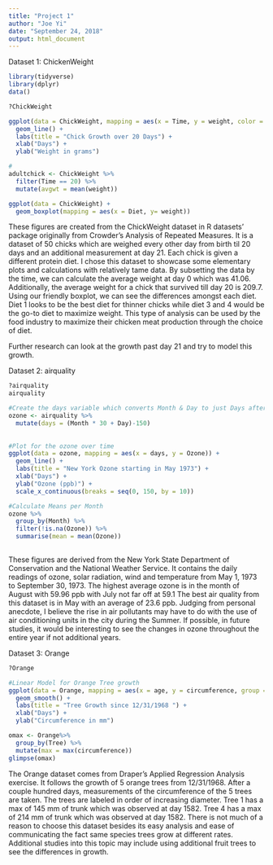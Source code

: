 ```yaml
---
title: "Project 1"
author: "Joe Yi"
date: "September 24, 2018"
output: html_document
---
```


Dataset 1: ChickenWeight

```r

library(tidyverse)
library(dplyr)
data()

?ChickWeight

ggplot(data = ChickWeight, mapping = aes(x = Time, y = weight, color = Diet, group = Chick)) +
  geom_line() +
  labs(title = "Chick Growth over 20 Days") +
  xlab("Days") +
  ylab("Weight in grams")

#
adultchick <- ChickWeight %>% 
  filter(Time == 20) %>% 
  mutate(avgwt = mean(weight))

ggplot(data = ChickWeight) + 
  geom_boxplot(mapping = aes(x = Diet, y= weight))


```

These figures are created from the ChickWeight dataset in R datasets' package originally from Crowder's Analysis of Repeated Measures. It is a dataset of 50 chicks which are weighed every other day from birth til 20 days and an additional measurement at day 21. Each chick is given a different protein diet. I chose this dataset to showcase some elementary plots and calculations with relatively tame data. By subsetting the data by the time, we can calculate the average weight at day 0 which was 41.06. Additionally, the average weight for a chick that survived till day 20 is 209.7. Using our friendly boxplot, we can see the differences amongst each diet. Diet 1 looks to be the best diet for thinner chicks while diet 3 and 4 would be the go-to diet to maximize weight. This type of analysis can be used by the food industry to maximize their chicken meat production through the choice of diet.

Further research can look at the growth past day 21 and try to model this growth.


Dataset 2: airquality


```r
?airquality
airquality

#Create the days variable which converts Month & Day to just Days after May 1
ozone <- airquality %>% 
  mutate(days = (Month * 30 + Day)-150)
         
         
#Plot for the ozone over time
ggplot(data = ozone, mapping = aes(x = days, y = Ozone)) +
  geom_line() +
  labs(title = "New York Ozone starting in May 1973") +
  xlab("Days") +
  ylab("Ozone (ppb)") +
  scale_x_continuous(breaks = seq(0, 150, by = 10))

#Calculate Means per Month
ozone %>% 
  group_by(Month) %>% 
  filter(!is.na(Ozone)) %>% 
  summarise(mean = mean(Ozone))
  
```

These figures are derived from the New York State Department of Conservation and the National Weather Service. It contains the daily readings of ozone, solar radiation, wind and temperature from May 1, 1973 to September 30, 1973. The highest average ozone is in the month of August with 59.96 ppb with July not far off at 59.1 The best air quality from this dataset is in May with an average of 23.6 ppb. Judging from personal anecdote, I believe the rise in air pollutants may have to do with the use of air conditioning units in the city during the Summer. If possible, in future studies, it would be interesting to see the changes in ozone throughout the entire year if not additional years.


Dataset 3: Orange


```r
?Orange

#Linear Model for Orange Tree growth
ggplot(data = Orange, mapping = aes(x = age, y = circumference, group = Tree, color = Tree)) +
  geom_smooth() +
  labs(title = "Tree Growth since 12/31/1968 ") +
  xlab("Days") +
  ylab("Circumference in mm")

omax <- Orange%>% 
  group_by(Tree) %>% 
  mutate(max = max(circumference))
glimpse(omax)
```

The Orange dataset comes from Draper's Applied Regression Analysis exercise. It follows the growth of 5 orange trees from 12/31/1968. After a couple hundred days, measurements of the circumference of the 5 trees are taken. The trees are labeled in order of increasing diameter. Tree 1 has a max of 145 mm of trunk which was observed at day 1582. Tree 4 has a max of 214 mm of trunk which was observed at day 1582. There is not much of a reason to choose this dataset besides its easy analysis and ease of communicating the fact same species trees grow at different rates. Additional studies into this topic may include using additional fruit trees to see the differences in growth.

